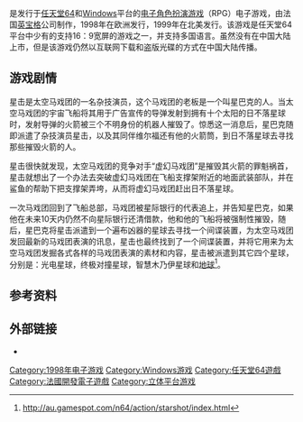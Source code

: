{{NoteTA
| G1=Games
}}
{{Infobox VG
| title = 太空马戏团
| english = Starshot: Space Circus Fever
| image =
| developer = [[英宝格|英宝格]]
| publisher = 英宝格
| engine =
| released = {{vgrelease new|EU|1998年12月4日|NA|1999年6月24日}}
| genre = [[平台游戏|平台]]
| modes = [[单人电子游戏|单人]]
| platforms = [[任天堂64|任天堂64]]、[[Microsoft_Windows|Windows]]
}}

{{vgname|太空马戏团|en=Starshot: Space Circus Fever}}是发行于[[任天堂64|任天堂64]]和[[Windows|Windows]]平台的[[电子角色扮演游戏|电子角色扮演游戏]]（RPG）电子游戏，由法国[[英宝格|英宝格]]公司制作，1998年在欧洲发行，1999年在北美发行。该游戏是任天堂64平台中少有的支持16：9宽屏的游戏之一，并支持多国语言。虽然没有在中国大陆上市，但是该游戏仍然以互联网下载和盗版光碟的方式在中国大陆传播。

== 游戏剧情 ==

星击是太空马戏团的一名杂技演员，这个马戏团的老板是一个叫星巴克的人。当太空马戏团的宇宙飞船将其用于广告宣传的导弹发射到拥有十个太阳的日不落星球时，发射导弹的火箭被三个不明身份的机器人摧毁了。惊悉这一消息后，星巴克随即派遣了杂技演员星击，以及其同伴维尔福还有他的火箭筒，到日不落星球去寻找那些摧毁火箭的人。

星击很快就发现，太空马戏团的竞争对手“虚幻马戏团”是摧毁其火箭的罪魁祸首，星击就想出了一个办法去突破虚幻马戏团在飞船支撑架附近的地面武装部队，并在鲨鱼的帮助下把支撑架弄垮，从而将虚幻马戏团赶出日不落星球。

一次马戏团回到了飞船总部，马戏团被星际银行的代表追上，并告知星巴克，如果他在未来10天内仍然不向星际银行还清借款，他和他的飞船将被强制性摧毁，随后，星巴克将星击派遣到一个遍布凶器的星球去寻找一个间谍装置，为太空马戏团发回最新的马戏团表演的讯息，星击也最终找到了一个间谍装置，并将它用来为太空马戏团发掘各式各样的马戏团表演的素材和内容，星击被派遣到其它四个星球，分别是：光电星球，终极对撞星球，智慧木乃伊星球和[[地球|地球]]<ref>http://au.gamespot.com/n64/action/starshot/index.html{{dead link|date=2017年12月 |bot=InternetArchiveBot |fix-attempted=yes }}</ref>。

== 参考资料 ==
{{reflist|30em}}

== 外部链接 ==

* {{moby game|id=/starshot-space-circus-fever|name=Starshot: Space Circus Fever}}

{{DEFAULTSORT:Starshot, Space Circus Fever}}
[[Category:1998年电子游戏|Category:1998年电子游戏]]
[[Category:Windows游戏|Category:Windows游戏]]
[[Category:任天堂64遊戲|Category:任天堂64遊戲]]
[[Category:法國開發電子遊戲|Category:法國開發電子遊戲]]
[[Category:立体平台游戏|Category:立体平台游戏]]